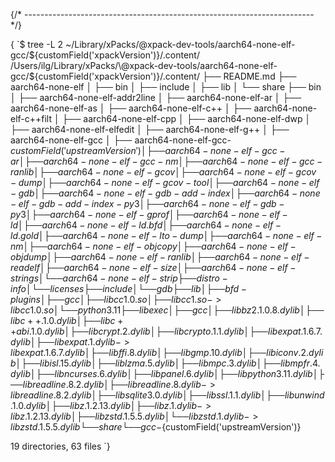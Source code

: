 


{/* ------------------------------------------------------------------------ */}

<CodeBlock language="console"> {
`$ tree -L 2 ~/Library/xPacks/\@xpack-dev-tools/aarch64-none-elf-gcc/${customField('xpackVersion')}/.content/
/Users/ilg/Library/xPacks/\@xpack-dev-tools/aarch64-none-elf-gcc/${customField('xpackVersion')}/.content/
├── README.md
├── aarch64-none-elf
│   ├── bin
│   ├── include
│   ├── lib
│   └── share
├── bin
│   ├── aarch64-none-elf-addr2line
│   ├── aarch64-none-elf-ar
│   ├── aarch64-none-elf-as
│   ├── aarch64-none-elf-c++
│   ├── aarch64-none-elf-c++filt
│   ├── aarch64-none-elf-cpp
│   ├── aarch64-none-elf-dwp
│   ├── aarch64-none-elf-elfedit
│   ├── aarch64-none-elf-g++
│   ├── aarch64-none-elf-gcc
│   ├── aarch64-none-elf-gcc-${customField('upstreamVersion')}
│   ├── aarch64-none-elf-gcc-ar
│   ├── aarch64-none-elf-gcc-nm
│   ├── aarch64-none-elf-gcc-ranlib
│   ├── aarch64-none-elf-gcov
│   ├── aarch64-none-elf-gcov-dump
│   ├── aarch64-none-elf-gcov-tool
│   ├── aarch64-none-elf-gdb
│   ├── aarch64-none-elf-gdb-add-index
│   ├── aarch64-none-elf-gdb-add-index-py3
│   ├── aarch64-none-elf-gdb-py3
│   ├── aarch64-none-elf-gprof
│   ├── aarch64-none-elf-ld
│   ├── aarch64-none-elf-ld.bfd
│   ├── aarch64-none-elf-ld.gold
│   ├── aarch64-none-elf-lto-dump
│   ├── aarch64-none-elf-nm
│   ├── aarch64-none-elf-objcopy
│   ├── aarch64-none-elf-objdump
│   ├── aarch64-none-elf-ranlib
│   ├── aarch64-none-elf-readelf
│   ├── aarch64-none-elf-size
│   ├── aarch64-none-elf-strings
│   └── aarch64-none-elf-strip
├── distro-info
│   └── licenses
├── include
│   └── gdb
├── lib
│   ├── bfd-plugins
│   ├── gcc
│   ├── libcc1.0.so
│   ├── libcc1.so -> libcc1.0.so
│   └── python3.11
├── libexec
│   ├── gcc
│   ├── libbz2.1.0.8.dylib
│   ├── libc++.1.0.dylib
│   ├── libc++abi.1.0.dylib
│   ├── libcrypt.2.dylib
│   ├── libcrypto.1.1.dylib
│   ├── libexpat.1.6.7.dylib
│   ├── libexpat.1.dylib -> libexpat.1.6.7.dylib
│   ├── libffi.8.dylib
│   ├── libgmp.10.dylib
│   ├── libiconv.2.dylib
│   ├── libisl.15.dylib
│   ├── liblzma.5.dylib
│   ├── libmpc.3.dylib
│   ├── libmpfr.4.dylib
│   ├── libncurses.6.dylib
│   ├── libpanel.6.dylib
│   ├── libpython3.11.dylib
│   ├── libreadline.8.2.dylib
│   ├── libreadline.8.dylib -> libreadline.8.2.dylib
│   ├── libsqlite3.0.dylib
│   ├── libssl.1.1.dylib
│   ├── libunwind.1.0.dylib
│   ├── libz.1.2.13.dylib
│   ├── libz.1.dylib -> libz.1.2.13.dylib
│   ├── libzstd.1.5.5.dylib
│   └── libzstd.1.dylib -> libzstd.1.5.5.dylib
└── share
    └── gcc-${customField('upstreamVersion')}

19 directories, 63 files
`} </CodeBlock>
